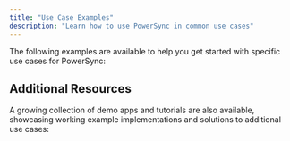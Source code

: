 ```yaml
---
title: "Use Case Examples"
description: "Learn how to use PowerSync in common use cases"
---
```


The following examples are available to help you get started with specific use cases for PowerSync:

<CardGroup>
  <Card title="Attachments / Files" icon="file" href="/usage/use-case-examples/attachments-files" horizontal/>
  <Card title="Background Syncing" icon="circle-notch" href="/usage/use-case-examples/background-syncing" horizontal/>
  <Card title="CRDTs" icon="code-merge" href="/usage/use-case-examples/crdts" horizontal/>
  <Card title="Custom Types, Arrays and JSON" icon="code" href="/usage/use-case-examples/custom-types-arrays-and-json" horizontal/>
  <Card title="Data Encryption" icon="lock" href="/usage/use-case-examples/data-encryption" horizontal/>
  <Card title="Data Pipelines" icon="code-branch" href="/usage/use-case-examples/custom-write-checkpoints" horizontal/>
  <Card title="Full-Text Search" icon="magnifying-glass" href="/usage/use-case-examples/full-text-search" horizontal/>
  <Card title="Infinite Scrolling" icon="scroll" href="/usage/use-case-examples/infinite-scrolling" horizontal/>
  <Card title="Live Queries / Watch Queries" icon="eye" href="/usage/use-case-examples/watch-queries" horizontal/>
  <Card title="Local-only Usage" icon="laptop" href="/usage/use-case-examples/offline-only-usage" horizontal/>
  <Card title="PostGIS" icon="map" href="/usage/use-case-examples/postgis" horizontal/>
  <Card title="Prioritized Sync" icon="star" href="/usage/use-case-examples/prioritized-sync" horizontal/>
  <Card title="Raw SQLite Tables" icon="table" href="/usage/use-case-examples/raw-tables" horizontal/>
  <Card title="Table and Query Diffs" icon="table" href="/usage/use-case-examples/high-performance-diffs" horizontal/>
</CardGroup>

## Additional Resources

A growing collection of demo apps and tutorials are also available, showcasing working example implementations and solutions to additional use cases:

<CardGroup>
  <Card title="Demo Apps / Example Projects" icon="laptop-code" href="/resources/demo-apps-example-projects"horizontal />
  <Card title="Tutorials" icon="graduation-cap" href="/tutorials/overview"horizontal />
</CardGroup>
